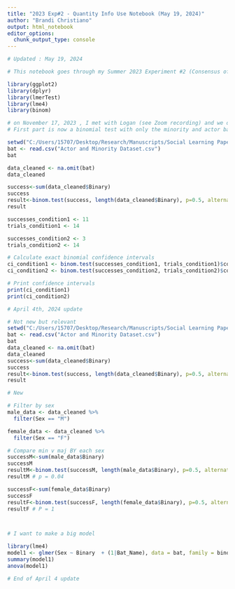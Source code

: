 ```yaml
---
title: "2023 Exp#2 - Quantity Info Use Notebook (May 19, 2024)"
author: "Brandi Christiano"
output: html_notebook
editor_options: 
  chunk_output_type: console
---
```

```r
# Updated : May 19, 2024

# This notebook goes through my Summer 2023 Experiment #2 (Consensus of Social Information)
```

```r
library(ggplot2)
library(dplyr)
library(lmerTest)
library(lme4)
library(binom)
```

```r
# on November 17, 2023 , I met with Logan (see Zoom recording) and we decided to break the data up
# First part is now a binomial test with only the minority and actor bats bc they were the ones that had 1 partner v 3 partner choices
```


```r
setwd("C:/Users/15707/Desktop/Research/Manuscripts/Social Learning Paper")
bat <- read.csv("Actor and Minority Dataset.csv")
bat
```

```r
data_cleaned <- na.omit(bat)
data_cleaned

success<-sum(data_cleaned$Binary)
success
result<-binom.test(success, length(data_cleaned$Binary), p=0.5, alternative = "less")
result
```

```r
successes_condition1 <- 11
trials_condition1 <- 14

successes_condition2 <- 3
trials_condition2 <- 14

# Calculate exact binomial confidence intervals
ci_condition1 <- binom.test(successes_condition1, trials_condition1)$conf.int
ci_condition2 <- binom.test(successes_condition2, trials_condition2)$conf.int

# Print confidence intervals
print(ci_condition1)
print(ci_condition2)
```

```r
# April 4th, 2024 update

# Not new but relevant
setwd("C:/Users/15707/Desktop/Research/Manuscripts/Social Learning Paper")
bat <- read.csv("Actor and Minority Dataset.csv")
bat
data_cleaned <- na.omit(bat)
data_cleaned
success<-sum(data_cleaned$Binary)
success
result<-binom.test(success, length(data_cleaned$Binary), p=0.5, alternative = "less")
result

# New

# Filter by sex
male_data <- data_cleaned %>%
  filter(Sex == "M")

female_data <- data_cleaned %>%
  filter(Sex == "F")

# Compare min v maj BY each sex
successM<-sum(male_data$Binary)
successM
resultM<-binom.test(successM, length(male_data$Binary), p=0.5, alternative = "less")
resultM # p = 0.04

successF<-sum(female_data$Binary)
successF
resultF<-binom.test(successF, length(female_data$Binary), p=0.5, alternative = "less")
resultF # P = 1



# I want to make a big model

library(lme4)
model1 <- glmer(Sex ~ Binary  + (1|Bat_Name), data = bat, family = binomial)
summary(model1) 
anova(model1)

# End of April 4 update
```





